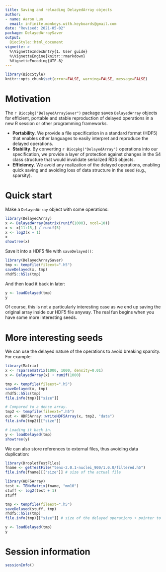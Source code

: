 ```yaml
---
title: Saving and reloading DelayedArray objects
author:
- name: Aaron Lun
  email: infinite.monkeys.with.keyboards@gmail.com
date: "Revised: 2021-05-02"
package: DelayedArraySaver
output:
  BiocStyle::html_document
vignette: >
  %\VignetteIndexEntry{1. User guide}
  %\VignetteEngine{knitr::rmarkdown}
  %VignetteEncoding{UTF-8}  
---
```


```r
library(BiocStyle)
knitr::opts_chunk$set(error=FALSE, warning=FALSE, message=FALSE)
```

# Motivation

The `r Biocpkg("DelayedArraySaver")` package saves `DelayedArray` objects for efficient, portable and stable reproduction of delayed operations in a new R session or other programming frameworks.

- **Portability**.
  We provide a file specification in a standard format (HDF5) that enables other languages to easily interpret and reproduce the delayed operations.
- **Stability**.
  By converting `r Biocpkg("DelayedArray")` operations into our specification, we provide a layer of protection against changes in the S4 class structure that would invalidate serialized RDS objects.
- **Efficiency**. 
  We avoid any realization of the delayed operations, enabling quick saving and avoiding loss of data structure in the seed (e.g., sparsity).

# Quick start

Make a `DelayedArray` object with some operations:

```r
library(DelayedArray)
x <- DelayedArray(matrix(runif(1000), ncol=10))
x <- x[11:15,] / runif(5) 
x <- log2(x + 1)
x
showtree(x)
```

Save it into a HDF5 file with `saveDelayed()`:

```r
library(DelayedArraySaver)
tmp <- tempfile(fileext=".h5")
saveDelayed(x, tmp)
rhdf5::h5ls(tmp)
```

And then load it back in later:

```r
y <- loadDelayed(tmp)
y
```

Of course, this is not a particularly interesting case as we end up saving the original array inside our HDF5 file anyway.
The real fun begins when you have some more interesting seeds.

# More interesting seeds

We can use the delayed nature of the operations to avoid breaking sparsity.
For example:

```r
library(Matrix)
x <- rsparsematrix(1000, 1000, density=0.01)
x <- DelayedArray(x) + runif(1000)

tmp <- tempfile(fileext=".h5")
saveDelayed(x, tmp)
rhdf5::h5ls(tmp)
file.info(tmp)[["size"]]

# Compared to a dense array.
tmp2 <- tempfile(fileext=".h5")
out <- HDF5Array::writeHDF5Array(x, tmp2, "data")
file.info(tmp2)[["size"]]

# Loading it back in.
y <- loadDelayed(tmp)
showtree(y)
```

We can also store references to external files, thus avoiding data duplication:

```r
library(DropletTestFiles)
fname <- getTestFile("tenx-2.0.1-nuclei_900/1.0.0/filtered.h5")
file.info(fname)[["size"]] # size of the actual file

library(HDF5Array)
test <- TENxMatrix(fname, "mm10")
stuff <- log2(test + 1)
stuff

tmp <- tempfile(fileext=".h5")
saveDelayed(stuff, tmp)
rhdf5::h5ls(tmp)
file.info(tmp)[["size"]] # size of the delayed operations + pointer to the actual file

y <- loadDelayed(tmp)
y
```

# Session information {-}

```r
sessionInfo()
```

